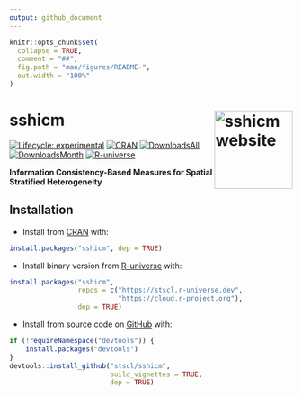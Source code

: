 ```yaml
---
output: github_document
---
```


<!-- README.md is generated from README.Rmd. Please edit that file -->

```r
knitr::opts_chunk$set(
  collapse = TRUE,
  comment = "##",
  fig.path = "man/figures/README-",
  out.width = "100%"
)
```

# sshicm <a href="https://stscl.github.io/sshicm/"><img src="man/figures/logo.png" align="right" height="139" alt="sshicm website" /></a>

<!-- badges: start -->
[![Lifecycle: experimental](https://img.shields.io/badge/lifecycle-experimental-cyan.svg)](https://lifecycle.r-lib.org/articles/stages.html#experimental)
[![CRAN](https://www.r-pkg.org/badges/version/sshicm)](https://CRAN.R-project.org/package=sshicm)
[![DownloadsAll](https://badgen.net/cran/dt/sshicm?color=orange)](https://CRAN.R-project.org/package=sshicm)
[![DownloadsMonth](https://cranlogs.r-pkg.org/badges/sshicm)](https://CRAN.R-project.org/package=sshicm)
[![R-universe](https://stscl.r-universe.dev/badges/sshicm?color=cyan)](https://stscl.r-universe.dev/sshicm)
<!-- badges: end -->

**Information Consistency-Based Measures for Spatial Stratified Heterogeneity**

## Installation

- Install from [CRAN](https://CRAN.R-project.org/package=sshicm) with:

``` r
install.packages("sshicm", dep = TRUE)
```

- Install binary version from [R-universe](https://stscl.r-universe.dev/sshicm) with:

``` r
install.packages("sshicm",
                 repos = c("https://stscl.r-universe.dev",
                           "https://cloud.r-project.org"),
                 dep = TRUE)
```

- Install from source code on [GitHub](https://github.com/stscl/sshicm) with:

```r
if (!requireNamespace("devtools")) {
    install.packages("devtools")
}
devtools::install_github("stscl/sshicm",
                         build_vignettes = TRUE,
                         dep = TRUE)
```
